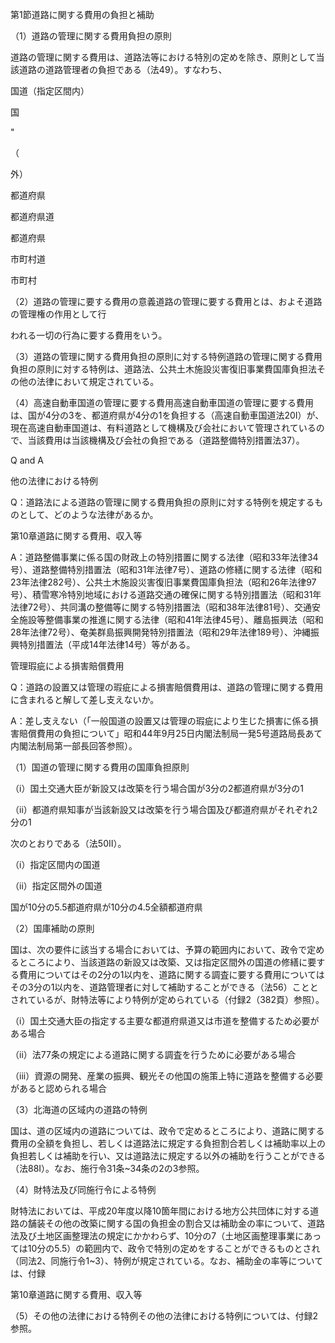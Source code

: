第1節道路に関する費用の負担と補助

（1）道路の管理に関する費用負担の原則

道路の管理に関する費用は、道路法等における特別の定めを除き、原則として当該道路の道路管理者の負担である（法49）。すなわち、

国道（指定区間内）

国

"

（

外）

都道府県

都道府県道

都道府県

市町村道

市町村

（2）道路の管理に要する費用の意義道路の管理に要する費用とは、およそ道路の管理権の作用として行

われる一切の行為に要する費用をいう。

（3）道路の管理に関する費用負担の原則に対する特例道路の管理に関する費用負担の原則に対する特例は、道路法、公共土木施設災害復旧事業費国庫負担法その他の法律において規定されている。

（4）高速自動車国道の管理に要する費用高速自動車国道の管理に要する費用は、国が4分の3を、都道府県が4分の1を負担する（高速自動車国道法20Ⅰ）が、現在高速自動車国道は、有料道路として機構及び会社において管理されているので、当該費用は当該機構及び会社の負担である（道路整備特別措置法37）。

Q and A

他の法律における特例

Q：道路法による道路の管理に関する費用負担の原則に対する特例を規定するものとして、どのような法律があるか。

第10章道路に関する費用、収入等

A：道路整備事業に係る国の財政上の特別措置に関する法律（昭和33年法律34号）、道路整備特別措置法（昭和31年法律7号）、道路の修繕に関する法律（昭和23年法律282号）、公共土木施設災害復旧事業費国庫負担法（昭和26年法律97号）、積雪寒冷特別地域における道路交通の確保に関する特別措置法（昭和31年法律72号）、共同溝の整備等に関する特別措置法（昭和38年法律81号）、交通安全施設等整備事業の推進に関する法律（昭和41年法律45号）、離島振興法（昭和28年法律72号）、奄美群島振興開発特別措置法（昭和29年法律189号）、沖縄振興特別措置法（平成14年法律14号）等がある。

管理瑕疵による損害賠償費用

Q：道路の設置又は管理の瑕疵による損害賠償費用は、道路の管理に関する費用に含まれると解して差し支えないか。

A：差し支えない（「一般国道の設置又は管理の瑕疵により生じた損害に係る損害賠償費用の負担について」昭和44年9月25日内閣法制局一発5号道路局長あて内閣法制局第一部長回答参照）。

（1）国道の管理に関する費用の国庫負担原則

（i）国土交通大臣が新設又は改築を行う場合国が3分の2都道府県が3分の1

（ii）都道府県知事が当該新設又は改築を行う場合国及び都道府県がそれぞれ2分の1

次のとおりである（法50Ⅱ）。

（i）指定区間内の国道

（ii）指定区間外の国道

国が10分の5.5都道府県が10分の4.5全額都道府県

（2）国庫補助の原則

国は、次の要件に該当する場合においては、予算の範囲内において、政令で定めるところにより、当該道路の新設又は改築、又は指定区間外の国道の修繕に要する費用についてはその2分の1以内を、道路に関する調査に要する費用についてはその3分の1以内を、道路管理者に対して補助することができる（法56）こととされているが、財特法等により特例が定められている（付録2（382頁）参照）。

（i）国土交通大臣の指定する主要な都道府県道又は市道を整備するため必要がある場合

（ii）法77条の規定による道路に関する調査を行うために必要がある場合

（iii）資源の開発、産業の振興、観光その他国の施策上特に道路を整備する必要があると認められる場合

（3）北海道の区域内の道路の特例

国は、道の区域内の道路については、政令で定めるところにより、道路に関する費用の全額を負担し、若しくは道路法に規定する負担割合若しくは補助率以上の負担若しくは補助を行い、又は道路法に規定する以外の補助を行うことができる（法88I）。なお、施行令31条~34条の2の3参照。

（4）財特法及び同施行令による特例

財特法においては、平成20年度以降10箇年間における地方公共団体に対する道路の舗装その他の改築に関する国の負担金の割合又は補助金の率について、道路法及び土地区画整理法の規定にかかわらず、10分の7（土地区画整理事業にあっては10分の5.5）の範囲内で、政令で特別の定めをすることができるものとされ（同法2、同施行令1~3）、特例が規定されている。なお、補助金の率等については、付録

第10章道路に関する費用、収入等

（5）その他の法律における特例その他の法律における特例については、付録2参照。
